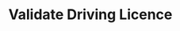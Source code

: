 ---
title: 'Validate Driving Licence'
openapi: 'POST /kyc-api/v1.0/kyc/validate-driving-licence'
---